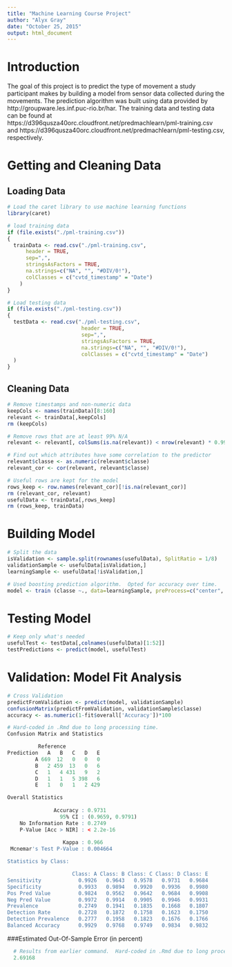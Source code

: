 ```yaml
---
title: "Machine Learning Course Project"
author: "Alyx Gray"
date: "October 25, 2015"
output: html_document
---
```


# Introduction
The goal of this project is to predict the type of movement a study participant makes by building a model from sensor data collected during the movements.  The prediction algorithm was built using data provided by http://groupware.les.inf.puc-rio.br/har.  The training data and testing data can be found at https://d396qusza40orc.cloudfront.net/predmachlearn/pml-training.csv and https://d396qusza40orc.cloudfront.net/predmachlearn/pml-testing.csv, respectively.

# Getting and Cleaning Data
## Loading Data

```r
# Load the caret library to use machine learning functions
library(caret)

# load training data
if (file.exists("./pml-training.csv"))
{
  trainData <- read.csv("./pml-training.csv", 
      header = TRUE, 
      sep=",", 
      stringsAsFactors = TRUE, 
      na.strings=c("NA", "", "#DIV/0!"),
      colClasses = c("cvtd_timestamp" = "Date")
    )
}

# Load testing data
if (file.exists("./pml-testing.csv"))
{
  testData <- read.csv("./pml-testing.csv", 
                        header = TRUE, 
                        sep=",", 
                        stringsAsFactors = TRUE, 
                        na.strings=c("NA", "", "#DIV/0!"),
                        colClasses = c("cvtd_timestamp" = "Date")
  )
}
```

## Cleaning Data
```r
# Remove timestamps and non-numeric data
keepCols <- names(trainData)[8:160]
relevant <- trainData[,keepCols]
rm (keepCols)

# Remove rows that are at least 99% N/A
relevant <- relevant[, colSums(is.na(relevant)) < nrow(relevant) * 0.99]

# Find out which attributes have some correlation to the predictor
relevant$classe <- as.numeric(relevant$classe)
relevant_cor <- cor(relevant, relevant$classe)
```

```r
# Useful rows are kept for the model
rows_keep <- row.names(relevant_cor)[!is.na(relevant_cor)]
rm (relevant_cor, relevant)
usefulData <- trainData[,rows_keep]
rm (rows_keep, trainData)
```

# Building Model
```r
# Split the data
isValidation <- sample.split(rownames(usefulData), SplitRatio = 1/8)
validationSample <- usefulData[isValidation,]
learningSample <- usefulData[!isValidation,]

# Used boosting prediction algorithm.  Opted for accuracy over time.
model <- train (classe ~., data=learningSample, preProcess=c("center", "scale"), method="gbm")
```

# Testing Model
```r
# Keep only what's needed
usefulTest <- testData[,colnames(usefulData)[1:52]]
testPredictions <- predict(model, usefulTest)
```

# Validation: Model Fit Analysis
```r
# Cross Validation
predictFromValidation <- predict(model, validationSample)
confusionMatrix(predictFromValidation, validationSample$classe)
accuracy <- as.numeric(1-fit$overall['Accuracy'])*100
```

```r
# Hard-coded in .Rmd due to long processing time.
Confusion Matrix and Statistics

          Reference
Prediction   A   B   C   D   E
         A 669  12   0   0   0
         B   2 459  13   0   6
         C   1   4 431   9   2
         D   1   1   5 398   6
         E   1   0   1   2 429

Overall Statistics
                                          
               Accuracy : 0.9731          
                 95% CI : (0.9659, 0.9791)
    No Information Rate : 0.2749          
    P-Value [Acc > NIR] : < 2.2e-16       
                                          
                  Kappa : 0.966           
 Mcnemar's Test P-Value : 0.004664        

Statistics by Class:

                     Class: A Class: B Class: C Class: D Class: E
Sensitivity            0.9926   0.9643   0.9578   0.9731   0.9684
Specificity            0.9933   0.9894   0.9920   0.9936   0.9980
Pos Pred Value         0.9824   0.9562   0.9642   0.9684   0.9908
Neg Pred Value         0.9972   0.9914   0.9905   0.9946   0.9931
Prevalence             0.2749   0.1941   0.1835   0.1668   0.1807
Detection Rate         0.2728   0.1872   0.1758   0.1623   0.1750
Detection Prevalence   0.2777   0.1958   0.1823   0.1676   0.1766
Balanced Accuracy      0.9929   0.9768   0.9749   0.9834   0.9832
```

###Estimated Out-Of-Sample Error (in percent)
```r
  # Results from earlier command.  Hard-coded in .Rmd due to long processing time.
  2.69168
```